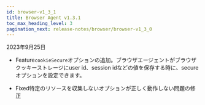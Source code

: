 ```yaml
---
id: browser-v1_3_1
title: Browser Agent v1.3.1
toc_max_heading_level: 3
pagination_next: release-notes/browser/browser-v1_3_0
---
```


2023年9月25日

- <Status>Feature</Status><code>cookieSecure</code>オプションの追加。ブラウザエージェントがブラウザクッキーストレージにuser id、session idなどの値を保存する時に、secureオプションを設定できます。

- <Status>Fixed</Status>特定のリソースを収集しないオプションが正しく動作しない問題の修正

